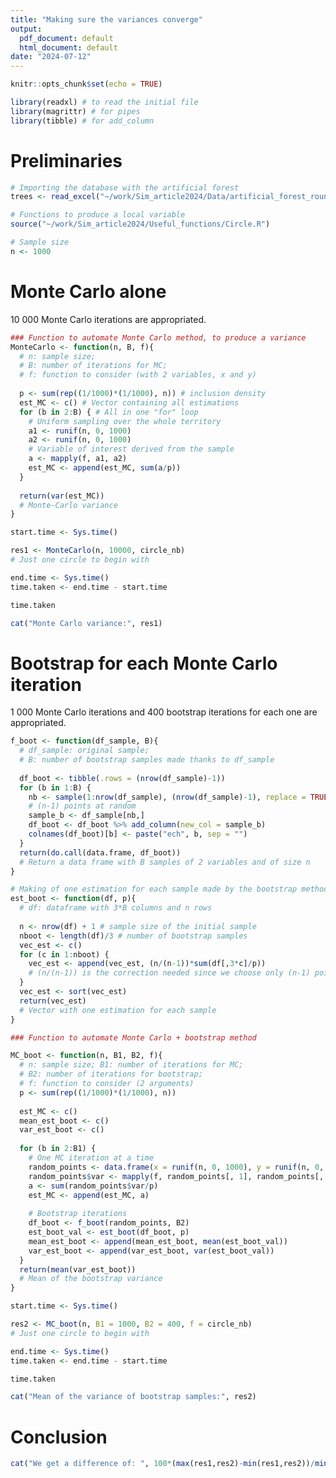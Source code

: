 ```yaml
---
title: "Making sure the variances converge"
output:
  pdf_document: default
  html_document: default
date: "2024-07-12"
---
```


```r
knitr::opts_chunk$set(echo = TRUE)
```

```r
library(readxl) # to read the initial file
library(magrittr) # for pipes
library(tibble) # for add_column
```

# Preliminaries

```r
# Importing the database with the artificial forest
trees <- read_excel("~/work/Sim_article2024/Data/artificial_forest_round.xls")
```

```r
# Functions to produce a local variable
source("~/work/Sim_article2024/Useful_functions/Circle.R")
```

```r
# Sample size
n <- 1000
```

# Monte Carlo alone

10 000 Monte Carlo iterations are appropriated.

```r
### Function to automate Monte Carlo method, to produce a variance
MonteCarlo <- function(n, B, f){
  # n: sample size; 
  # B: number of iterations for MC; 
  # f: function to consider (with 2 variables, x and y)
  
  p <- sum(rep((1/1000)*(1/1000), n)) # inclusion density
  est_MC <- c() # Vector containing all estimations
  for (b in 2:B) { # All in one "for" loop
    # Uniform sampling over the whole territory
    a1 <- runif(n, 0, 1000)
    a2 <- runif(n, 0, 1000)
    # Variable of interest derived from the sample
    a <- mapply(f, a1, a2)
    est_MC <- append(est_MC, sum(a/p))
  }
  
  return(var(est_MC))
  # Monte-Carlo variance
}
```
  
```r
start.time <- Sys.time()

res1 <- MonteCarlo(n, 10000, circle_nb)
# Just one circle to begin with

end.time <- Sys.time()
time.taken <- end.time - start.time

time.taken
```

```r
cat("Monte Carlo variance:", res1)
```

# Bootstrap for each Monte Carlo iteration

1 000 Monte Carlo iterations and 400 bootstrap iterations for each one are appropriated.

```r
f_boot <- function(df_sample, B){
  # df_sample: original sample; 
  # B: number of bootstrap samples made thanks to df_sample
  
  df_boot <- tibble(.rows = (nrow(df_sample)-1))
  for (b in 1:B) {
    nb <- sample(1:nrow(df_sample), (nrow(df_sample)-1), replace = TRUE)
    # (n-1) points at random
    sample_b <- df_sample[nb,]
    df_boot <- df_boot %>% add_column(new_col = sample_b)
    colnames(df_boot)[b] <- paste("ech", b, sep = "")
  }
  return(do.call(data.frame, df_boot))
  # Return a data frame with B samples of 2 variables and of size n
}
```

```r
# Making of one estimation for each sample made by the bootstrap method
est_boot <- function(df, p){
  # df: dataframe with 3*B columns and n rows
  
  n <- nrow(df) + 1 # sample size of the initial sample
  nboot <- length(df)/3 # number of bootstrap samples
  vec_est <- c()
  for (c in 1:nboot) {
    vec_est <- append(vec_est, (n/(n-1))*sum(df[,3*c]/p))
    # (n/(n-1)) is the correction needed since we choose only (n-1) points
  }
  vec_est <- sort(vec_est)
  return(vec_est)
  # Vector with one estimation for each sample
}
```

```r
### Function to automate Monte Carlo + bootstrap method

MC_boot <- function(n, B1, B2, f){
  # n: sample size; B1: number of iterations for MC;
  # B2: number of iterations for bootstrap;
  # f: function to consider (2 arguments)
  p <- sum(rep((1/1000)*(1/1000), n))
  
  est_MC <- c()
  mean_est_boot <- c()
  var_est_boot <- c()
  
  for (b in 2:B1) {
    # One MC iteration at a time
    random_points <- data.frame(x = runif(n, 0, 1000), y = runif(n, 0, 1000))
    random_points$var <- mapply(f, random_points[, 1], random_points[, 2])
    a <- sum(random_points$var/p)
    est_MC <- append(est_MC, a)
    
    # Bootstrap iterations
    df_boot <- f_boot(random_points, B2)
    est_boot_val <- est_boot(df_boot, p)
    mean_est_boot <- append(mean_est_boot, mean(est_boot_val))
    var_est_boot <- append(var_est_boot, var(est_boot_val))
  }
  return(mean(var_est_boot))
  # Mean of the bootstrap variance
}
```

```r
start.time <- Sys.time()

res2 <- MC_boot(n, B1 = 1000, B2 = 400, f = circle_nb)
# Just one circle to begin with

end.time <- Sys.time()
time.taken <- end.time - start.time

time.taken
```

```r
cat("Mean of the variance of bootstrap samples:", res2)
```

# Conclusion

```r
cat("We get a difference of: ", 100*(max(res1,res2)-min(res1,res2))/min(res1,res2), "%", sep = "")
```





